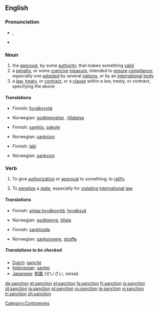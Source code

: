 {{wikipedia}}
==English==

===Pronunciation===
*{{IPA|/ˈsæŋkʃən/}}, {{SAMPA|/"s{NkS@n/}}
*{{audio|en-us-sanction.ogg|Audio (US)}}

===Noun===
{{en-noun}}

# the [[approval]], by some [[authority]], that makes something [[valid]]
# a [[penalty]], or some [[coercive]] [[measure]], intended to [[ensure]] [[compliance]]; especially one [[adopted]] by several [[nation]]s, or by an [[international]] [[body]]
# a [[law]], [[treaty]], or [[contract]], or a [[clause]] within a law, treaty, or contract, specifying the above

====Translations====
{{trans-top|the approval, by some authority, that makes something valid}}
*Finnish: [[hyväksyntä]]
{{trans-mid}}
*Norwegian: [[godkjennelse]] {{m}}, [[tillatelse]] {{m}}
{{trans-bottom}}

{{trans-top|a penalty, or some coercive measure}}
*Finnish: [[sanktio]], [[pakote]]
{{trans-mid}}
*Norwegian: [[sanksjon]] {{m}}
{{trans-bottom}}

{{trans-top|a law, treaty, or contract, or a clause within a law, treaty, or contract, specifying the above}}
*Finnish: [[laki]]
{{trans-mid}}
*Norwegian: [[sanksjon]] {{m}}
{{trans-bottom}}

===Verb===
{{en-verb}}
# {{transitive}} To give [[authorization]] or [[approval]] to something; to [[ratify]].
# {{transitive}} To [[penalize]] a [[state]], especially for [[violating]] [[international]] [[law]].

====Translations====
{{trans-top|To give authorization or approval to something; to ratify}}
*Finnish: [[antaa hyväksyntä]], [[hyväksyä]]
{{trans-mid}}
*Norwegian: [[godkjenne]], [[tillate]]
{{trans-bottom}}

{{trans-top|To penalize a state, especially for violating international law}}
*Finnish: [[sanktioida]]
{{trans-mid}}
*Norwegian: [[sanksjonere]], [[straffe]]
{{trans-bottom}}

=====Translations to be checked=====
*[[Dutch]]: [[sanctie]]
*[[Indonesian]]: [[sanksi]]
*[[Japanese]]: [[制裁]] (せいさい, seisai)

[[Category:Contranyms]]

[[de:sanction]]
[[et:sanction]]
[[el:sanction]]
[[fa:sanction]]
[[fr:sanction]]
[[io:sanction]]
[[id:sanction]]
[[ja:sanction]]
[[pl:sanction]]
[[ru:sanction]]
[[te:sanction]]
[[vi:sanction]]
[[tr:sanction]]
[[zh:sanction]]